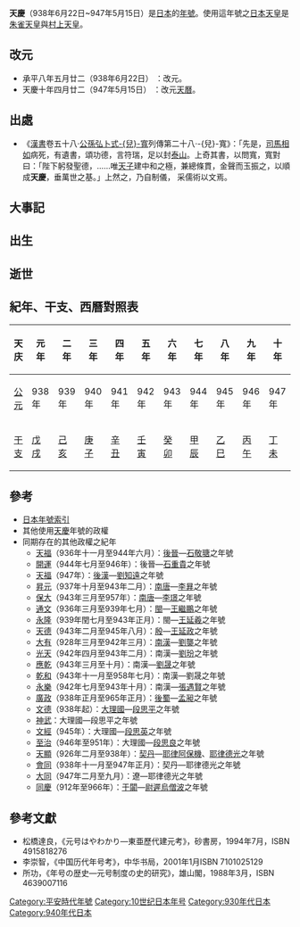 {{noteTA
|1=zh-hans:兒宽;zh-hant:兒寬;}}
{{japanese|japanese=天慶|kana=てんぎょう|romaji=Tengyō}}

'''天慶'''（938年6月22日~947年5月15日）是[[日本|日本]]的[[年號|年號]]。使用這年號之[[日本天皇|日本天皇]]是[[朱雀天皇|朱雀天皇]]與[[村上天皇|村上天皇]]。

==改元==
*承平八年五月廿二（938年6月22日） ：改元。
*天慶十年四月廿二（947年5月15日） ：改元[[天曆_(村上天皇)|天曆]]。

==出處==
*《[[漢書|漢書]]卷五十八·[[公孫弘|公孫弘]][[卜式|卜式]][[兒寬|-{兒}-寬]]列傳第二十八·-{兒}-寬》：「先是，[[司馬相如|司馬相如]]病死，有遺書，頌功德，言符瑞，足以封[[泰山|泰山]]。上奇其書，以問寬，寬對曰：「陛下躬發聖德，……唯[[天子|天子]]建中和之極，兼總條貫，金聲而玉振之，以順成'''天慶'''，垂萬世之基。」上然之，乃自制儀， 采儒術以文焉。

==大事記==

==出生==

==逝世==

==紀年、干支、西曆對照表==

{| class="wikitable"  style="text-align:center"
!天庆||元年||二年||三年||四年||五年||六年||七年||八年||九年||十年
|-
![[公元|公元]]
|938年||939年||940年||941年||942年||943年||944年||945年||946年||947年
|-
![[干支|干支]]
|[[戊戌|戊戌]]||[[己亥|己亥]]||[[庚子|庚子]]||[[辛丑|辛丑]]||[[壬寅|壬寅]]||[[癸卯|癸卯]]||[[甲辰|甲辰]]||[[乙巳|乙巳]]||[[丙午|丙午]]||[[丁未|丁未]]
|}

==參考==
*[[日本年號索引|日本年號索引]]
*其他使用[[天慶|天慶]]年號的政權
*同期存在的其他政權之紀年
**[[天福_(石敬瑭)|天福]]（936年十一月至944年六月）：[[後晉|後晉]]—[[石敬瑭|石敬瑭]]之年號
**[[開運_(石重貴)|開運]]（944年七月至946年）：後晉—[[石重貴|石重貴]]之年號
**[[天福_(石敬瑭)|天福]]（947年）：[[後漢|後漢]]—[[劉知遠|劉知遠]]之年號
**[[昇元|昇元]]（937年十月至943年二月）：[[南唐|南唐]]—[[李昪|李昪]]之年號
**[[保大_(李璟)|保大]]（943年三月至957年）：[[南唐|南唐]]—[[李璟|李璟]]之年號
**[[通文|通文]]（936年三月至939年七月）：[[闽_(十国)|閩]]—[[王繼鵬|王繼鵬]]之年號
**[[永隆_(王延羲)|永隆]]（939年閏七月至943年正月）：閩—[[王延羲|王延羲]]之年號
**[[天德_(王延政)|天德]]（943年二月至945年八月）：[[闽_(十国)|殷]]—[[王延政|王延政]]之年號
**[[大有_(年號)|大有]]（928年三月至942年三月）：[[南漢|南漢]]—[[劉龑|劉龑]]之年號
**[[光天_(劉玢)|光天]]（942年四月至943年二月）：南漢—[[劉玢|劉玢]]之年號
**[[應乾|應乾]]（943年三月至十月）：南漢—[[劉晟|劉晟]]之年號
**[[乾和|乾和]]（943年十一月至958年七月）：南漢—劉晟之年號
**[[永樂_(張遇賢)|永樂]]（942年七月至943年十月）：南漢—[[張遇賢|張遇賢]]之年號
**[[廣政_(孟昶)|廣政]]（938年正月至965年正月）：[[後蜀|後蜀]]—[[孟昶|孟昶]]之年號
**[[文德_(段思平)|文德]]（938年起）：[[大理國|大理國]]—[[段思平|段思平]]之年號
**[[神武_(段思平)|神武]]：大理國—段思平之年號
**[[文經|文經]]（945年）：大理國—[[段思英|段思英]]之年號
**[[至治_(段思良)|至治]]（946年至951年）：大理國—[[段思良|段思良]]之年號
**[[天顯|天顯]]（926年二月至938年）：[[遼朝|契丹]]—[[耶律阿保機|耶律阿保機]]、[[耶律德光|耶律德光]]之年號
**[[会同_(辽朝)|會同]]（938年十一月至947年正月）：契丹—耶律德光之年號
**[[大同_(辽朝)|大同]]（947年二月至九月）：遼—耶律德光之年號
**[[同慶_(尉遲烏僧波)|同慶]]（912年至966年）：[[于闐|于闐]]—[[尉遲烏僧波|尉遲烏僧波]]之年號

==參考文獻==
*松橋達良，《元号はやわかり—東亜歷代建元考》，砂書房，1994年7月，ISBN 4915818276
*李崇智，《中国历代年号考》，中华书局，2001年1月ISBN 7101025129
*所功，《年号の歴史―元号制度の史的研究》，雄山閣，1988年3月，ISBN 4639007116

{{年号|[[承平_(朱雀天皇)|承平]]|[[日本年號|日本年號]]|[[天曆_(村上天皇)|天曆]]}}
{{平安時代年號}}
{{DEFAULTSORT:Tengyou}}

[[Category:平安時代年號|Category:平安時代年號]]
[[Category:10世纪日本年号|Category:10世纪日本年号]]
[[Category:930年代日本|Category:930年代日本]]
[[Category:940年代日本|Category:940年代日本]]